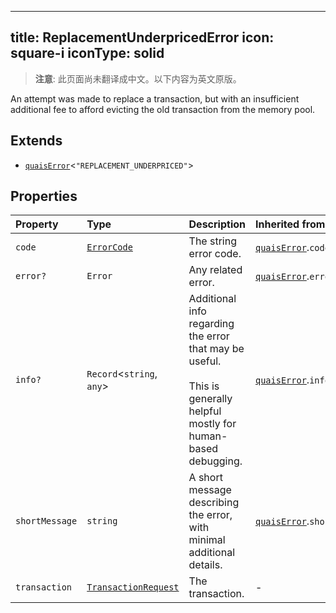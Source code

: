 <!-- AUTO-GENERATED-CONTENT:START (ENGLISH-COPY) -->
---
title: ReplacementUnderpricedError
icon: square-i
iconType: solid
---

> **注意**: 此页面尚未翻译成中文。以下内容为英文原版。

An attempt was made to replace a transaction, but with an insufficient additional fee to afford evicting the old
transaction from the memory pool.

## Extends

- [`quaisError`](/cn/sdk/content/interfaces/quaisError)\<`"REPLACEMENT_UNDERPRICED"`\>

## Properties

| Property | Type | Description | Inherited from |
| :------ | :------ | :------ | :------ |
| `code` | [`ErrorCode`](/cn/sdk/content/type-aliases/ErrorCode) | The string error code. | [`quaisError`](/cn/sdk/content/interfaces/quaisError).`code` |
| `error?` | `Error` | Any related error. | [`quaisError`](/cn/sdk/content/interfaces/quaisError).`error` |
| `info?` | `Record`\<`string`, `any`\> | Additional info regarding the error that may be useful.<br /><br />This is generally helpful mostly for human-based debugging. | [`quaisError`](/cn/sdk/content/interfaces/quaisError).`info` |
| `shortMessage` | `string` | A short message describing the error, with minimal additional details. | [`quaisError`](/cn/sdk/content/interfaces/quaisError).`shortMessage` |
| `transaction` | [`TransactionRequest`](/cn/sdk/content/type-aliases/TransactionRequest) | The transaction. | - |
